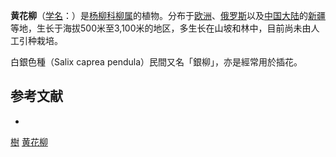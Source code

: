 {{multiple issues|
{{expand|time=2015-12-04T15:57:33+00:00}}
{{no footnotes|time=2015-12-04T15:57:33+00:00}}
{{onesource|time=2015-12-04T15:57:33+00:00}}
}}
{{ctm}}
{{Speciesbox
| name = 黄花柳
| status = 
| status_system = 
| image =Salix caprea8.jpg
| genus = Salix
| species = caprea
| authority = L.
}}

'''黄花柳'''（[[学名|学名]]：{{lang|la|''Salix caprea''}}）是[[杨柳科|杨柳科]][[柳属|柳属]]的植物。分布于[[欧洲|欧洲]]、[[俄罗斯|俄罗斯]]以及[[中国大陆|中国大陆]]的[[新疆|新疆]]等地，生长于海拔500米至3,100米的地区，多生长在山坡和林中，目前尚未由人工引种栽培。

白銀色種（Salix caprea pendula）民間又名「銀柳」，亦是經常用於插花。

== 参考文献 ==
<div class="references-small">
* {{cite web| url =http://www.bioinfo.cn/db05/KmzwSpecies.php?action=view&id=20433| title =黄花柳| work =《中国高等植物数据库全库》| publisher =中国科学院微生物研究所| author =昆明植物研究所| accessdate =2009-02-25| deadurl =yes| archiveurl =https://web.archive.org/web/20160305044048/http://www.bioinfo.cn/db05/KmzwSpecies.php?action=view&id=20433| archivedate =2016-03-05}}
</div>
{{Taxonbar|from=Q159565}}

[[Category:藥用植物|樹]]
[[Category:柳属|黄花柳]]


{{藥用植物小作品}}